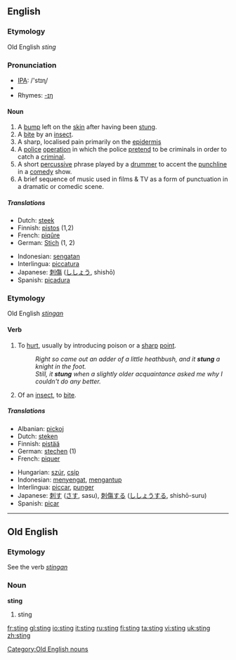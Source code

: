 ==English==

===Etymology===
Old English ''sting''

===Pronunciation===
*[[w:IPA|IPA]]: /'stɪɳ/
*{{audio|en-us-sting.ogg|Audio (US)}}
*Rhymes: [[Rhymes:English:-ɪŋ|-ɪŋ]]

====Noun====
{{en-noun}}

# A [[bump]] left on the [[skin]] after having been [[stung]].
# A [[bite]] by an [[insect]].
# A sharp, localised pain primarily on the [[epidermis]]
# A [[police]] [[operation]] in which the police [[pretend]] to be criminals in order to catch a [[criminal]].
# A short [[percussive]] phrase played by a [[drummer]] to accent the [[punchline]] in a [[comedy]] show.
# A  brief sequence of music used in films & TV as a form of punctuation in a dramatic or comedic scene.

=====Translations=====
{{top}}
*Dutch: [[steek]]
*Finnish: [[pistos]] (1,2)
*French: [[piqûre]]
*German: [[Stich]] {{m}} (1, 2)
{{mid}}
*Indonesian: [[sengat|sengatan]]
*Interlingua: [[piccatura]]
*Japanese: [[刺傷]] ([[ししょう]], shishō)
*Spanish: [[picadura]]
{{bottom}}

===Etymology===
Old English ''[[stingan]]''
====Verb====
{{irregverb|'''to sting'''|'''[[stings]]'''|'''[[stung]]'''|'''[[stung]]'''|'''[[stinging]]'''}}

# To [[hurt]], usually by introducing poison or a [[sharp]] [[point]].
#:''Right so came out an adder of a little heathbush, and it '''stung''' a knight in the foot.''
#:''Still, it '''stung''' when a slightly older acquaintance asked me why I couldn't do any better.''
# Of an [[insect]], to [[bite]].

=====Translations=====
{{top}}
*Albanian: [[pickoj]]
*Dutch: [[steken]]
*Finnish: [[pistää]]
*German: [[stechen]] (1)
*French: [[piquer]]
{{mid}}
*Hungarian: [[szúr]], [[csíp]]
*Indonesian: [[sengat|menyengat]], [[antup|mengantup]]
*Interlingua: [[piccar]], [[punger]]
*Japanese: [[刺す]] ([[さす]], sasu), [[刺傷]]する ([[ししょう]]する, shishō-suru)
*Spanish: [[picar]]
{{bottom}}

----

==Old English==
===Etymology===
See the verb ''[[stingan]]''
===Noun===
'''sting'''

# sting

[[Category:Old English nouns]]

[[fr:sting]]
[[gl:sting]]
[[io:sting]]
[[it:sting]]
[[ru:sting]]
[[fi:sting]]
[[ta:sting]]
[[vi:sting]]
[[uk:sting]]
[[zh:sting]]